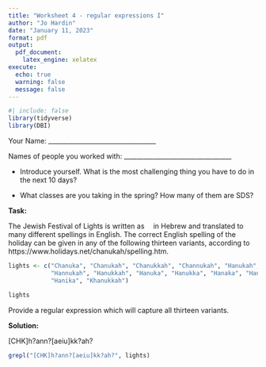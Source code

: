 ```yaml
---
title: "Worksheet 4 - regular expressions I"
author: "Jo Hardin"
date: "January 11, 2023"
format: pdf
output:
  pdf_document:
    latex_engine: xelatex
execute:
  echo: true
  warning: false
  message: false
---
```


```r
#| include: false
library(tidyverse)
library(DBI)
```



Your Name: \_\_\_\_\_\_\_\_\_\_\_\_\_\_\_\_\_\_\_\_\_\_\_\_\_\_\_\_\_\_\_\_\_\_   


Names of people you worked with:  \_\_\_\_\_\_\_\_\_\_\_\_\_\_\_\_\_\_\_\_\_\_\_\_\_\_\_\_\_\_\_\_\_\_   

* Introduce yourself. What is the most challenging thing you have to do in the next 10 days?

* What classes are you taking in the spring?  How many of them are SDS?


\medskip
\medskip

**Task:**

The Jewish Festival of Lights is written as ![](../images/hanukkah.png){height=10}
in Hebrew and translated to many different spellings in English. The correct English spelling of the holiday can be given in any of the following thirteen variants, according to https://www.holidays.net/chanukah/spelling.htm.

```r
lights <- c("Chanuka", "Chanukah", "Chanukkah", "Channukah", "Hanukah", 
            "Hannukah", "Hanukkah", "Hanuka", "Hanukka", "Hanaka", "Haneka", 
            "Hanika", "Khanukkah")

lights
```


Provide a regular expression which will capture all thirteen variants.

\newpage

**Solution:**

[CHK]h?ann?[aeiu]kk?ah?


```r
grepl("[CHK]h?ann?[aeiu]kk?ah?", lights)
```

